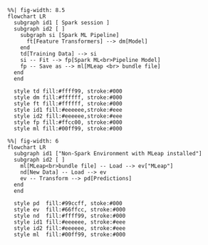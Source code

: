 ```mermaid
%%| fig-width: 8.5
flowchart LR
  subgraph id1 [ Spark session ]
  subgraph id2 [ ]
    subgraph si [Spark ML Pipeline]
      ft[Feature Transformers] --> dm[Model] 
    end
    td[Training Data] --> si
    si -- Fit --> fp[Spark ML<br>Pipeline Model]
    fp -- Save as --> ml[MLeap <br> bundle file]
  end
  end
  
  style td fill:#ffff99, stroke:#000
  style dm fill:#ffffff, stroke:#000
  style ft fill:#ffffff, stroke:#000
  style id1 fill:#eeeeee,stroke:#eee
  style id2 fill:#eeeeee,stroke:#eee
  style fp fill:#ffcc00, stroke:#000
  style ml fill:#00ff99, stroke:#000
```


```mermaid
%%| fig-width: 6
flowchart LR
  subgraph id1 ["Non-Spark Environment with MLeap installed"]
  subgraph id2 [ ]
    ml[MLeap<br>bundle file] -- Load --> ev["MLeap"]
    nd[New Data] -- Load --> ev
    ev -- Transform --> pd[Predictions]
  end
  end
  
  style pd  fill:#99ccff, stoke:#000
  style ev  fill:#66ffcc, stroke:#000
  style nd  fill:#ffff99, stroke:#000
  style id1 fill:#eeeeee, stroke:#eee
  style id2 fill:#eeeeee, stroke:#eee
  style ml  fill:#00ff99, stroke:#000
```

